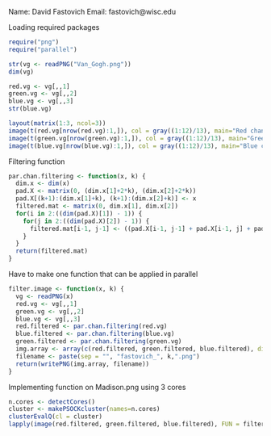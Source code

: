 Name: David Fastovich
Email: fastovich@wisc.edu

Loading required packages
```r
require("png")
require("parallel")

str(vg <- readPNG("Van_Gogh.png"))
dim(vg)

red.vg <- vg[,,1]
green.vg <- vg[,,2]
blue.vg <- vg[,,3]
str(blue.vg)

layout(matrix(1:3, ncol=3))
image(t(red.vg[nrow(red.vg):1,]), col = gray((1:12)/13), main="Red channel")
image(t(green.vg[nrow(green.vg):1,]), col = gray((1:12)/13), main="Green channel")
image(t(blue.vg[nrow(blue.vg):1,]), col = gray((1:12)/13), main="Blue channel")
```

Filtering function
```r
par.chan.filtering <- function(x, k) {
  dim.x <- dim(x)
  pad.X <- matrix(0, (dim.x[1]+2*k), (dim.x[2]+2*k))
  pad.X[(k+1):(dim.x[1]+k), (k+1):(dim.x[2]+k)] <- x
  filtered.mat <- matrix(0, dim.x[1], dim.x[2])
  for(i in 2:((dim(pad.X)[1]) - 1)) {
    for(j in 2:((dim(pad.X)[2]) - 1)) {
      filtered.mat[i-1, j-1] <- ((pad.X[i-1, j-1] + pad.X[i-1, j] + pad.X[i-1, j+1] + pad.X[i, j-1] + pad.X[i, j] + pad.X[i, j+1] + pad.X[i+1, j-1] + pad.X[i+1, j] + pad.X[i+1, j+1])/9)
    }
  }
  return(filtered.mat)
}
```

Have to make one function that can be applied in parallel
```r
filter.image <- function(x, k) {
  vg <- readPNG(x)
  red.vg <- vg[,,1]
  green.vg <- vg[,,2]
  blue.vg <- vg[,,3]
  red.filtered <- par.chan.filtering(red.vg)
  blue.filtered <- par.chan.filtering(blue.vg)
  green.filtered <- par.chan.filtering(green.vg)
  img.array <- array(c(red.filtered, green.filtered, blue.filtered), dim = c(dim(red.filtered)[1], dim(red.filtered)[2], 3))
  filename <- paste(sep = "", "fastovich_", k,".png")
  return(writePNG(img.array, filename))
}
```

Implementing function on Madison.png using 3 cores
```r
n.cores <- detectCores()
cluster <- makePSOCKcluster(names=n.cores)
clusterEvalQ(cl = cluster)
lapply(image(red.filtered, green.filtered, blue.filtered), FUN = filter.image, k = 1)
```